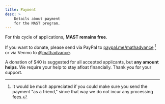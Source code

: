 ```yaml
---
title: Payment
desc: >
    Details about payment
    for the MAST program.
---
```


For this cycle of applications,
**MAST remains free**.

If you want to donate,
please send via PayPal to
[paypal.me/mathadvance](https://www.paypal.com/paypalme/mathadvance)
[^paypal]
or via Venmo to
[@mathadvance](https://venmo.com/u/mathadvance).

[^paypal]:
    It would be much appreciated
    if you could make sure you
    send the payment "as a friend,"
    since that way we do not incur
    any processing fees.

A donation of $40 is suggested
for all accepted applicants,
but **any amount helps**.
We require your help
to stay afloat financially.
Thank you for your support.